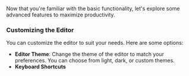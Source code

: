 Now that you're familiar with the basic functionality, let's explore some advanced features to maximize productivity.

### Customizing the Editor

You can customize the editor to suit your needs. Here are some options:

- **Editor Theme**: Change the theme of the editor to match your preferences. You can choose from light, dark, or custom themes.
- **Keyboard Shortcuts**


